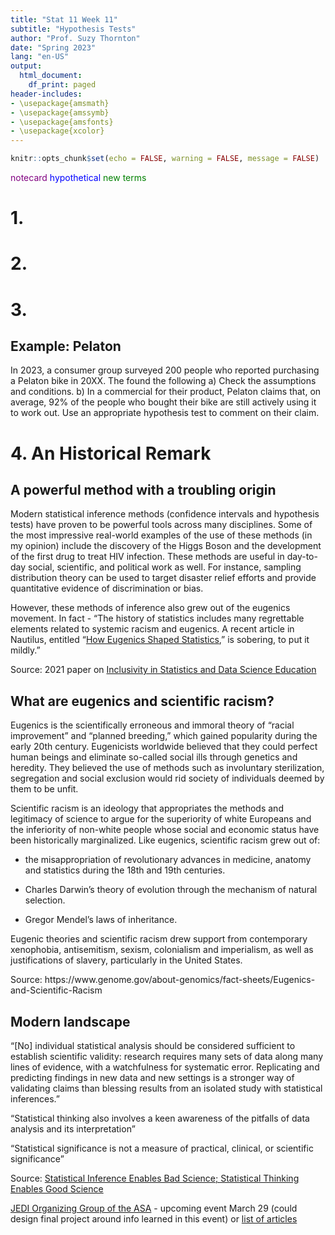 ```yaml
---
title: "Stat 11 Week 11"
subtitle: "Hypothesis Tests" 
author: "Prof. Suzy Thornton"
date: "Spring 2023"
lang: "en-US"
output:
  html_document:
    df_print: paged
header-includes:
- \usepackage{amsmath}
- \usepackage{amssymb}
- \usepackage{amsfonts}
- \usepackage{xcolor}
---
```


```r
knitr::opts_chunk$set(echo = FALSE, warning = FALSE, message = FALSE)
```


<span style="color:purple">notecard</span>
<span style="color:blue">hypothetical</span>
<span style="color:green">new terms</span>


# 1.  


# 2. 





# 3.  


## Example: Pelaton 

In 2023, a consumer group surveyed $200$ people who reported purchasing a Pelaton bike in 20XX. The found the following 
a) Check the assumptions and conditions.
b) In a commercial for their product, Pelaton claims that, on average, $92\%$ of the people who bought their bike are still actively using it to work out. Use an appropriate hypothesis test to comment on their claim.





# 4. An Historical Remark 

## A powerful method with a troubling origin 

Modern statistical inference methods (confidence intervals and hypothesis tests) have proven to be powerful tools across many disciplines. Some of the most impressive real-world examples of the use of these methods (in my opinion) include the discovery of the Higgs Boson and the development of the first drug to treat HIV infection. These methods are useful in day-to-day social, scientific, and political work as well. For instance, sampling distribution theory can be used to target disaster relief efforts and provide quantitative evidence of discrimination or bias. 

However, these methods of inference also grew out of the eugenics movement. In fact - "The history of statistics includes many regrettable elements related to systemic racism and eugenics. A recent article in Nautilus, entitled “[How Eugenics Shaped Statistics](https://nautil.us/how-eugenics-shaped-statistics-238014/),” is sobering, to put it mildly." 

Source: 2021 paper on [Inclusivity in Statistics and Data Science Education](https://www.tandfonline.com/doi/full/10.1080/26939169.2021.1906555)

## What are eugenics and scientific racism?

Eugenics is the scientifically erroneous and immoral theory of “racial improvement” and “planned breeding,” which gained popularity during the early 20th century. Eugenicists worldwide believed that they could perfect human beings and eliminate so-called social ills through genetics and heredity. They believed the use of methods such as involuntary sterilization, segregation and social exclusion would rid society of individuals deemed by them to be unfit.

Scientific racism is an ideology that appropriates the methods and legitimacy of science to argue for the superiority of white Europeans and the inferiority of non-white people whose social and economic status have been historically marginalized. Like eugenics, scientific racism grew out of:

* the misappropriation of revolutionary advances in medicine, anatomy and statistics during the 18th and 19th centuries.

* Charles Darwin’s theory of evolution through the mechanism of natural selection.

* Gregor Mendel’s laws of inheritance.

Eugenic theories and scientific racism drew support from contemporary xenophobia, antisemitism, sexism, colonialism and imperialism, as well as justifications of slavery, particularly in the United States.

Source: https://www.genome.gov/about-genomics/fact-sheets/Eugenics-and-Scientific-Racism 

## Modern landscape 

"[No] individual statistical analysis should be considered sufficient to establish scientific validity: research requires many sets of data along many lines of evidence, with a watchfulness for systematic error. Replicating and predicting findings in new data and new settings is a stronger way of validating claims than blessing results from an isolated study with statistical inferences." 
  
"Statistical thinking also involves a keen awareness of the pitfalls of data analysis and its interpretation"
  
"Statistical significance is not a measure of practical, clinical, or scientific significance"

Source: [Statistical Inference Enables Bad Science; Statistical Thinking Enables Good Science](https://www.tandfonline.com/doi/full/10.1080/00031305.2018.1518264)  
  
  
[JEDI Organizing Group of the ASA](https://sites.google.com/nonlinearlearning.org/jedi-og/home) - upcoming event March 29 (could design final project around info learned in this event) or [list of articles](https://magazine.amstat.org/blog/category/jedi-corner/) 
  
  

